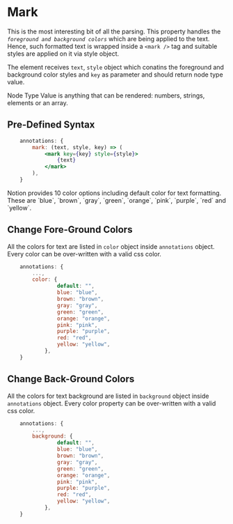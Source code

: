 
# Mark

This is the most interesting bit of all the parsing. This property handles the *`foreground and background colors`* which are being applied to the text. Hence, such formatted text is wrapped inside a `<mark />` tag and suitable styles are applied on it via style object.

The element receives `text`, `style` object which conatins the foreground and background color styles and `key` as parameter and should return node type value.

<Callout type="info" emoji="ℹ️">
  Node Type Value is anything that can be rendered: numbers, strings, elements or an array.
</Callout>

## Pre-Defined Syntax

```jsx
	annotations: {
		mark: (text, style, key) => (
			<mark key={key} style={style}>
				{text}
			</mark>
		),
	}
```

<Callout type="info" emoji="ℹ️">
	Notion provides 10 color options including default color for text formatting. These are `blue`, `brown`, `gray`, `green`, `orange`, `pink`, `purple`, `red` and `yellow`.
</Callout>

## Change Fore-Ground Colors
All the colors for text are listed in `color` object inside `annotations` object. Every color can be over-written with a valid css color.

```jsx
	annotations: {
		...,
		color: {
				default: "",
				blue: "blue",
				brown: "brown",
				gray: "gray",
				green: "green",
				orange: "orange",
				pink: "pink",
				purple: "purple",
				red: "red",
				yellow: "yellow",
			},
	}
```

## Change Back-Ground Colors
All the colors for text background are listed in `background` object inside `annotations` object. Every color property can be over-written with a valid css color.

```jsx
	annotations: {
		...,
		background: {
				default: "",
				blue: "blue",
				brown: "brown",
				gray: "gray",
				green: "green",
				orange: "orange",
				pink: "pink",
				purple: "purple",
				red: "red",
				yellow: "yellow",
			},
	}
```